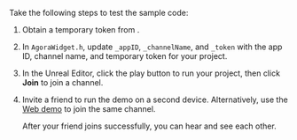 <PlatformWrapper platform="unreal">

Take the following steps to test the sample code:

1. Obtain a temporary token from <Vg k="CONSOLE" />.

1. In `AgoraWidget.h`, update `_appID`, `_channelName`, and `_token` with the app ID, channel name, and temporary token for your project.

1. In the Unreal Editor, click the play button to run your project, then click **Join** to join a channel.

1. Invite a friend to run the demo <Vpl k="CLIENT" /> on a second device. Alternatively, use the [Web demo](https://webdemo.agora.io/basicVideoCall/index.html) to join the same channel. 

    After your friend joins successfully, you can hear and see each other.

</PlatformWrapper>